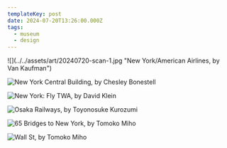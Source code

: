 ```yaml
---
templateKey: post
date: 2024-07-20T13:26:00.000Z
tags:
  - museum
  - design
---
```

<div className="max-w-[500px]">
  ![](../../assets/art/20240720-scan-1.jpg "New York/American Airlines, by Van Kaufman")

  ![](../../assets/art/20240720-scan-2.jpg "New York Central Building, by Chesley Bonestell")

  ![](../../assets/art/20240720-scan-3.jpg "New York: Fly TWA, by David Klein")

  ![](../../assets/art/20240720-scan-4.jpg "Osaka Railways, by Toyonosuke Kurozumi")

  ![](../../assets/art/20240720-scan-5.jpg "65 Bridges to New York, by Tomoko Miho")

  ![](../../assets/art/20240720-scan-6.jpg "Wall St, by Tomoko Miho")
</div>